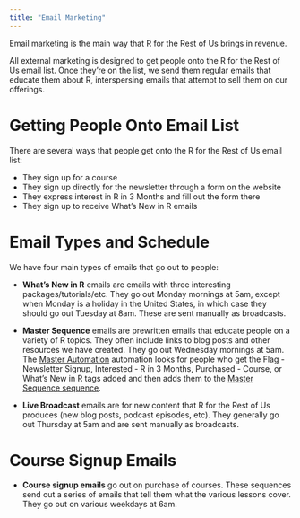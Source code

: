 ```yaml
---
title: "Email Marketing"
---
```



Email marketing is the main way that R for the Rest of Us brings in revenue.

All external marketing is designed to get people onto the R for the Rest of Us email list. Once they're on the list, we send them regular emails that educate them about R, interspersing emails that attempt to sell them on our offerings.

# Getting People Onto Email List

There are several ways that people get onto the R for the Rest of Us email list:

- They sign up for a course
- They sign up directly for the newsletter through a form on the website
- They express interest in R in 3 Months and fill out the form there
- They sign up to receive What's New in R emails

# Email Types and Schedule

We have four main types of emails that go out to people:

- **What's New in R** emails are emails with three interesting packages/tutorials/etc. They go out Monday mornings at 5am, except when Monday is a holiday in the United States, in which case they should go out Tuesday at 8am. These are sent manually as broadcasts. 

- **Master Sequence** emails are prewritten emails that educate people on a variety of R topics. They often include links to blog posts and other resources we have created. They go out Wednesday mornings at 5am. The [Master Automation](https://app.convertkit.com/automations/1271379/edit) automation looks for people who get the Flag - Newsletter Signup, Interested - R in 3 Months, Purchased - Course, or What's New in R tags added and then adds them to the [Master Sequence sequence](https://app.convertkit.com/sequences/1690383). 

- **Live Broadcast** emails are for new content that R for the Rest of Us produces (new blog posts, podcast episodes, etc). They generally go out Thursday at 5am and are sent manually as broadcasts.

# Course Signup Emails

- **Course signup emails** go out on purchase of courses. These sequences send out a series of emails that tell them what the various lessons cover. They go out on various weekdays at 6am.
